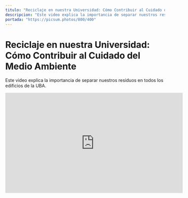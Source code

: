 ```yaml
---
titulo: "Reciclaje en nuestra Universidad: Cómo Contribuir al Cuidado del Medio Ambiente"
descripcion: "Este video explica la importancia de separar nuestros residuos en todos los edificios de la UBA."
portada: "https://picsum.photos/800/400"
---
```


# Reciclaje en nuestra Universidad: Cómo Contribuir al Cuidado del Medio Ambiente

Este video explica la importancia de separar nuestros residuos en todos los edificios de la UBA.

<iframe
  width="560"
  height="315"
  src="https://www.youtube.com/embed/Ivao6tygWNE?si=QUliQGgyENdS-kKn"
  title="YouTube video player"
  frameBorder="0"
  allow="accelerometer; autoplay; clipboard-write; encrypted-media; gyroscope; picture-in-picture; web-share"
  referrerPolicy="strict-origin-when-cross-origin"
  allowFullScreen
></iframe>

